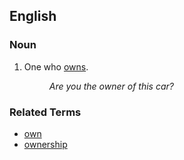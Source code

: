 ==English== <!-- Inflected form from Basic English list -->

===Noun===
# One who [[own]]s.
#: ''Are you the owner of this car?''

===Related Terms===
*[[own]]
*[[ownership]]